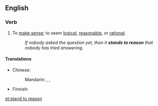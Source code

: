 ==English==

===Verb===
{{en-verb|stands to reason|standing to reason|stood to reason}}

# {{context|idiomatic|lang=en}} To [[make sense]]; to seem [[logical]], [[reasonable]], or [[rational]].
#: ''If nobody asked the question yet, then it '''stands to reason''' that nobody has tried answering.''

====Translations====
{{trans-top|make sense}}
* Chinese:
*: Mandarin: {{t|cmn|有道理|tr=yǒu dàolǐ|sc=Hani}}, {{t|cmn|有意義|sc=Hani}}, {{t|cmn|有意义|tr=yǒu yìyì|sc=Hani}}
{{trans-mid}}
* Finnish: {{t+|fi|olla}} {{t-|fi|pääteltävissä}}
{{trans-bottom}}

[[et:stand to reason]]